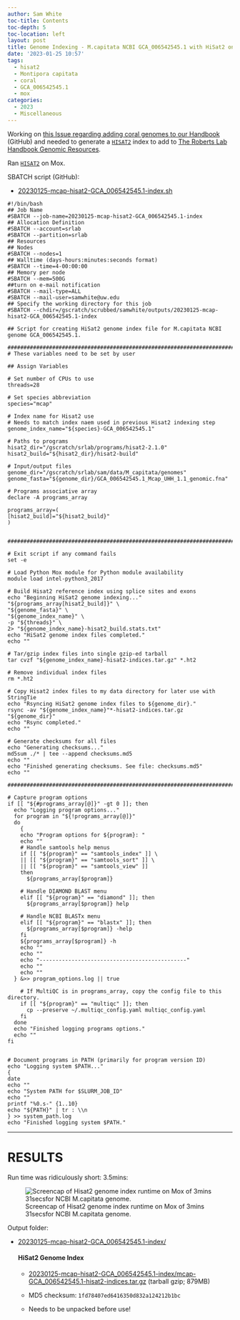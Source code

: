 ```yaml
---
author: Sam White
toc-title: Contents
toc-depth: 5
toc-location: left
layout: post
title: Genome Indexing - M.capitata NCBI GCA_006542545.1 with HiSat2 on Mox
date: '2023-01-25 10:57'
tags: 
  - hisat2
  - Montipora capitata
  - coral
  - GCA_006542545.1
  - mox
categories: 
  - 2023
  - Miscellaneous
---
```

Working on [this Issue regarding adding coral genomes to our Handbook](https://github.com/RobertsLab/resources/issues/1571) (GitHub) and needed to generate a [`HISAT2`](https://daehwankimlab.github.io/hisat2/) index to add to [The Roberts Lab Handbook Genomic Resources](https://robertslab.github.io/resources/Genomic-Resources/).

Ran [`HISAT2`](https://daehwankimlab.github.io/hisat2/) on Mox.

SBATCH script (GitHub):

- [20230125-mcap-hisat2-GCA_006542545.1-index.sh](https://github.com/RobertsLab/sams-notebook/blob/master/sbatch_scripts/20230125-mcap-hisat2-GCA_006542545.1-index.sh)

```shell
#!/bin/bash
## Job Name
#SBATCH --job-name=20230125-mcap-hisat2-GCA_006542545.1-index
## Allocation Definition
#SBATCH --account=srlab
#SBATCH --partition=srlab
## Resources
## Nodes
#SBATCH --nodes=1
## Walltime (days-hours:minutes:seconds format)
#SBATCH --time=4-00:00:00
## Memory per node
#SBATCH --mem=500G
##turn on e-mail notification
#SBATCH --mail-type=ALL
#SBATCH --mail-user=samwhite@uw.edu
## Specify the working directory for this job
#SBATCH --chdir=/gscratch/scrubbed/samwhite/outputs/20230125-mcap-hisat2-GCA_006542545.1-index

## Script for creating HiSat2 genome index file for M.capitata NCBI genome GCA_006542545.1.

###################################################################################
# These variables need to be set by user

## Assign Variables

# Set number of CPUs to use
threads=28

# Set species abbreviation
species="mcap"

# Index name for Hisat2 use
# Needs to match index naem used in previous Hisat2 indexing step
genome_index_name="${species}-GCA_006542545.1"

# Paths to programs
hisat2_dir="/gscratch/srlab/programs/hisat2-2.1.0"
hisat2_build="${hisat2_dir}/hisat2-build"

# Input/output files
genome_dir="/gscratch/srlab/sam/data/M_capitata/genomes"
genome_fasta="${genome_dir}/GCA_006542545.1_Mcap_UHH_1.1_genomic.fna"

# Programs associative array
declare -A programs_array

programs_array=(
[hisat2_build]="${hisat2_build}"
)


###################################################################################################

# Exit script if any command fails
set -e

# Load Python Mox module for Python module availability
module load intel-python3_2017

# Build Hisat2 reference index using splice sites and exons
echo "Beginning HiSat2 genome indexing..."
"${programs_array[hisat2_build]}" \
"${genome_fasta}" \
"${genome_index_name}" \
-p "${threads}" \
2> "${genome_index_name}-hisat2_build.stats.txt"
echo "HiSat2 genome index files completed."
echo ""

# Tar/gzip index files into single gzip-ed tarball
tar cvzf "${genome_index_name}-hisat2-indices.tar.gz" *.ht2

# Remove individual index files
rm *.ht2

# Copy Hisat2 index files to my data directory for later use with StringTie
echo "Rsyncing HiSat2 genome index files to ${genome_dir}."
rsync -av "${genome_index_name}"*-hisat2-indices.tar.gz "${genome_dir}"
echo "Rsync completed."
echo ""

# Generate checksums for all files
echo "Generating checksums..."
md5sum ./* | tee --append checksums.md5
echo ""
echo "Finished generating checksums. See file: checksums.md5"
echo ""

#######################################################################################################

# Capture program options
if [[ "${#programs_array[@]}" -gt 0 ]]; then
  echo "Logging program options..."
  for program in "${!programs_array[@]}"
  do
    {
    echo "Program options for ${program}: "
    echo ""
    # Handle samtools help menus
    if [[ "${program}" == "samtools_index" ]] \
    || [[ "${program}" == "samtools_sort" ]] \
    || [[ "${program}" == "samtools_view" ]]
    then
      ${programs_array[$program]}

    # Handle DIAMOND BLAST menu
    elif [[ "${program}" == "diamond" ]]; then
      ${programs_array[$program]} help

    # Handle NCBI BLASTx menu
    elif [[ "${program}" == "blastx" ]]; then
      ${programs_array[$program]} -help
    fi
    ${programs_array[$program]} -h
    echo ""
    echo ""
    echo "----------------------------------------------"
    echo ""
    echo ""
  } &>> program_options.log || true

    # If MultiQC is in programs_array, copy the config file to this directory.
    if [[ "${program}" == "multiqc" ]]; then
      cp --preserve ~/.multiqc_config.yaml multiqc_config.yaml
    fi
  done
  echo "Finished logging programs options."
  echo ""
fi


# Document programs in PATH (primarily for program version ID)
echo "Logging system $PATH..."
{
date
echo ""
echo "System PATH for $SLURM_JOB_ID"
echo ""
printf "%0.s-" {1..10}
echo "${PATH}" | tr : \\n
} >> system_path.log
echo "Finished logging system $PATH."
```


---

# RESULTS

Run time was ridiculously short: 3.5mins:

![Screencap of Hisat2 genome index runtime on Mox of 3mins 31secsfor NCBI M.capitata genome.](https://github.com/RobertsLab/sams-notebook/blob/master/images/screencaps/20230125-mcap-hisat2-GCA_006542545.1-index_runtime.png?raw=true)

Output folder:

- [20230125-mcap-hisat2-GCA_006542545.1-index/](https://gannet.fish.washington.edu/Atumefaciens/20230125-mcap-hisat2-GCA_006542545.1-index/)

  #### HiSat2 Genome Index

    - [20230125-mcap-hisat2-GCA_006542545.1-index/mcap-GCA_006542545.1-hisat2-indices.tar.gz](https://gannet.fish.washington.edu/Atumefaciens/20230125-mcap-hisat2-GCA_006542545.1-index/mcap-GCA_006542545.1-hisat2-indices.tar.gz) (tarball gzip; 879MB)

    - MD5 checksum: `1fd78407ed6416350d832a124212b1bc`

    - Needs to be unpacked before use!